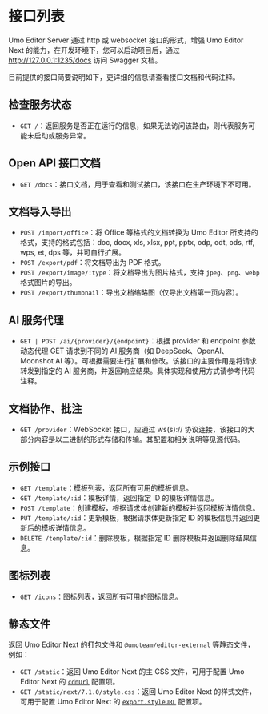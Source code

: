 # 接口列表

Umo Editor Server 通过 http 或 websocket 接口的形式，增强 Umo Editor Next 的能力，在开发环境下，您可以启动项目后，通过 http://127.0.0.1:1235/docs 访问 Swagger 文档。

目前提供的接口简要说明如下，更详细的信息请查看接口文档和代码注释。

## 检查服务状态

- `GET /`：返回服务是否正在运行的信息，如果无法访问该路由，则代表服务可能未启动或服务异常。

## Open API 接口文档
- `GET /docs`：接口文档，用于查看和测试接口，该接口在生产环境下不可用。

## 文档导入导出

- `POST /import/office`：将 Office 等格式的文档转换为 Umo Editor 所支持的格式，支持的格式包括：doc, docx, xls, xlsx, ppt, pptx, odp, odt, ods, rtf, wps, et, dps 等，并可自行扩展。
- `POST /export/pdf`：将文档导出为 PDF 格式。
- `POST /export/image/:type`：将文档导出为图片格式，支持 `jpeg`、`png`、`webp` 格式图片的导出。
- `POST /export/thumbnail`：导出文档缩略图（仅导出文档第一页内容）。

## AI 服务代理
- `GET | POST /ai/{provider}/{endpoint}`：根据 provider 和 endpoint 参数动态代理 GET 请求到不同的 AI 服务商（如 DeepSeek、OpenAI、Moonshot AI 等）。可根据需要进行扩展和修改。该接口的主要作用是将请求转发到指定的 AI 服务商，并返回响应结果。具体实现和使用方式请参考代码注释。

## 文档协作、批注

- `GET /provider`：WebSocket 接口，应通过 ws(s):// 协议连接，该接口的大部分内容是以二进制的形式存储和传输。其配置和相关说明等见源代码。

## 示例接口

- `GET /template`：模板列表，返回所有可用的模板信息。
- `GET /template/:id`：模板详情，返回指定 ID 的模板详情信息。
- `POST /template`：创建模板，根据请求体创建新的模板并返回模板详情信息。
- `PUT /template/:id`：更新模板，根据请求体更新指定 ID 的模板信息并返回更新后的模板详情信息。
- `DELETE /template/:id`：删除模板，根据指定 ID 删除模板并返回删除结果信息。

## 图标列表

- `GET /icons`：图标列表，返回所有可用的图标信息。

## 静态文件

返回 Umo Editor Next 的打包文件和 `@umoteam/editor-external` 等静态文件，例如：

- `GET /static`：返回 Umo Editor Next 的主 CSS 文件，可用于配置 Umo Editor Next 的 [`cdnUrl`](../editor/options/cdn) 配置项。
- `GET /static/next/7.1.0/style.css`：返回 Umo Editor Next 的样式文件，可用于配置 Umo Editor Next 的 [`export.styleURL`](../next/export) 配置项。
